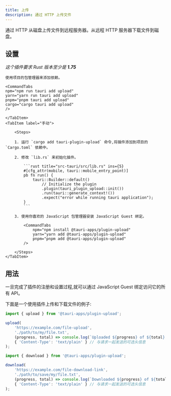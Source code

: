 ```yaml
---
title: 上传
description: 通过 HTTP 上传文件
---
```



<PluginLinks plugin="upload" />

通过 HTTP 从磁盘上传文件到远程服务器。从远程 HTTP 服务器下载文件到磁盘。

## 设置

_这个插件要求 Rust 版本至少是 **1.75**_

<Tabs>
	<TabItem label="自动">

    使用项目的包管理器来添加依赖。

    <CommandTabs
    npm="npm run tauri add upload"
    yarn="yarn run tauri add upload"
    pnpm="pnpm tauri add upload"
    cargo="cargo tauri add upload"
    />

    </TabItem>
    <TabItem label="手动">

    	<Steps>

    	1. 运行 `cargo add tauri-plugin-upload` 命令,将插件添加到项目的 `Cargo.toml` 依赖中。

    	2. 修改 `lib.rs` 来初始化插件。

    		```rust title="src-tauri/src/lib.rs" ins={5}
    		#[cfg_attr(mobile, tauri::mobile_entry_point)]
    		pb fn run() {
    			tauri::Builder::default()
    				// Initialize the plugin
    				.plugin(tauri_plugin_upload::init())
        			.run(tauri::generate_context!())
        			.expect("error while running tauri application");
    		}
    		```

    	3. 使用你喜欢的 JavaScript 包管理器安装 JavaScript Guest 绑定。

    		<CommandTabs
    			npm="npm install @tauri-apps/plugin-upload"
    			yarn="yarn add @tauri-apps/plugin-upload"
    			pnpm="pnpm add @tauri-apps/plugin-upload"
    		/>

    	</Steps>
    </TabItem>

</Tabs>

## 用法

一旦完成了插件的注册和设置过程,就可以通过 JavaScript Guest 绑定访问它的所有 API。

下面是一个使用插件上传和下载文件的例子:

```js
import { upload } from '@tauri-apps/plugin-upload';

upload(
	'https://example.com/file-upload',
	'./path/to/my/file.txt',
	(progress, total) => console.log(`Uploaded ${progress} of ${total} bytes`), // 上传进度时调用的回调函数
	{ 'Content-Type': 'text/plain' } // 与请求一起发送的可选头信息
);
```

```js
import { download } from '@tauri-apps/plugin-upload';

download(
	'https://example.com/file-download-link',
	'./path/to/save/my/file.txt',
	(progress, total) => console.log(`Downloaded ${progress} of ${total} bytes`), // 下载进度时调用的回调函数
	{ 'Content-Type': 'text/plain' } // 与请求一起发送的可选头信息
);
```
